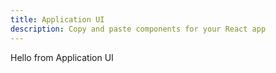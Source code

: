 ---
title: Application UI
description: Copy and paste components for your React app
---

Hello from Application UI